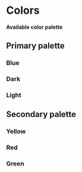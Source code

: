 
# Colors

**Available color palette**

## Primary palette

### Blue

<DemoColor color={ColorPalette.blue} colorVariants={COLOR_VARIANTS} />

### Dark

<DemoColor color={ColorPalette.dark} colorVariants={COLOR_VARIANTS} />

### Light

<DemoColor color={ColorPalette.light} colorVariants={COLOR_VARIANTS} theme={Theme.dark} />

## Secondary palette

### Yellow

<DemoColor color={ColorPalette.yellow} colorVariants={COLOR_VARIANTS} />

### Red

<DemoColor color={ColorPalette.red} colorVariants={COLOR_VARIANTS} />

### Green

<DemoColor color={ColorPalette.green} colorVariants={COLOR_VARIANTS} />

